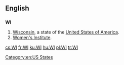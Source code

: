 ==English==

==={{abbreviation}}===
'''WI'''

# [[Wisconsin]], a state of the [[United States of America]].
# [[Women's Institute]].

[[Category:en:US States]]

[[cs:WI]]
[[fr:WI]]
[[ku:WI]]
[[hu:WI]]
[[pl:WI]]
[[tr:WI]]